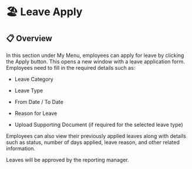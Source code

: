 # 🏖️ Leave Apply

## 📋 Overview

In this section under My Menu, employees can apply for leave by clicking the Apply button. This opens a new window with a leave application form. Employees need to fill in the required details such as:

*   Leave Category  
      
    
*   Leave Type  
      
    
*   From Date / To Date  
      
    
*   Reason for Leave  
      
    
*   Upload Supporting Document (if required for the selected leave type)
    

Employees can also view their previously applied leaves along with details such as status, number of days applied, leave reason, and other related information.

Leaves will be approved by the reporting manager.
